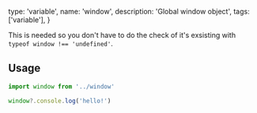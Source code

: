   type: 'variable',
  name: 'window',
  description: 'Global window object',
  tags: ['variable'],
}

This is needed so you don't have to do the check of it's exsisting with `typeof window !== 'undefined'`.

## Usage

```js
import window from '../window'

window?.console.log('hello!')
```
